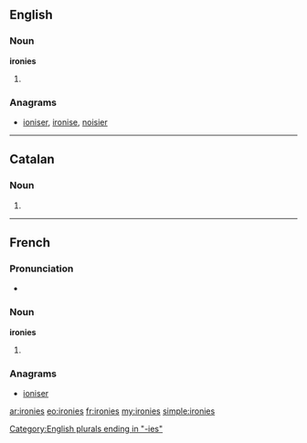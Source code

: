 ==English==

===Noun===
'''ironies'''

# {{plural of|[[irony]]}}

===Anagrams===
* [[ioniser#English|ioniser]], [[ironise#English|ironise]], [[noisier#English|noisier]]
----
==Catalan==

===Noun===
{{ca-noun-form|f|p}}

# {{plural of|ironia|lang=ca}}

----

==French==

===Pronunciation===
* {{IPA|/i.ʁɔ.ni/|lang=fr}}

===Noun===
'''ironies''' {{f}}

# {{plural of|ironie|lang=fr}}

===Anagrams===
* [[ioniser#French|ioniser]]

[[Category:English plurals ending in "-ies"]]
[[ar:ironies]]
[[eo:ironies]]
[[fr:ironies]]
[[my:ironies]]
[[simple:ironies]]